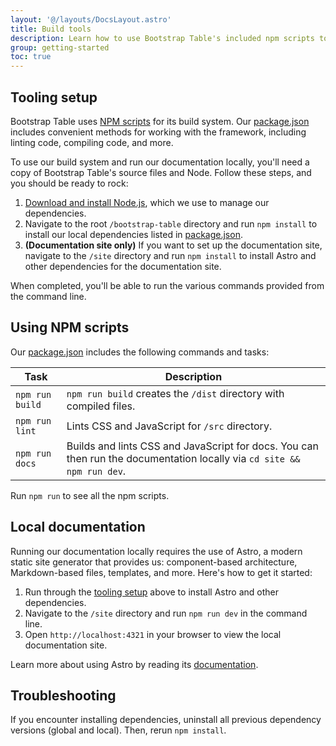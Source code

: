 ```yaml
---
layout: '@/layouts/DocsLayout.astro'
title: Build tools
description: Learn how to use Bootstrap Table's included npm scripts to build our documentation, compile source code, and more.
group: getting-started
toc: true
---
```


## Tooling setup

Bootstrap Table uses [NPM scripts](https://docs.npmjs.com/misc/scripts) for its build system. Our [package.json]([[config:repo]]/blob/[[config:currentVersion]]/package.json) includes convenient methods for working with the framework, including linting code, compiling code, and more.

To use our build system and run our documentation locally, you'll need a copy of Bootstrap Table's source files and Node. Follow these steps, and you should be ready to rock:

1. [Download and install Node.js](https://nodejs.org/en/download/), which we use to manage our dependencies.
2. Navigate to the root `/bootstrap-table` directory and run `npm install` to install our local dependencies listed in [package.json]([[config:repo]]/blob/[[config:currentVersion]]/package.json).
3. **(Documentation site only)** If you want to set up the documentation site, navigate to the `/site` directory and run `npm install` to install Astro and other dependencies for the documentation site.

When completed, you'll be able to run the various commands provided from the command line.


## Using NPM scripts

Our [package.json]([[config:repo]]/blob/[[config:currentVersion]]/package.json) includes the following commands and tasks:

| Task | Description |
| --- | --- |
| `npm run build` | `npm run build` creates the `/dist` directory with compiled files. |
| `npm run lint` | Lints CSS and JavaScript for `/src` directory. |
| `npm run docs` | Builds and lints CSS and JavaScript for docs. You can then run the documentation locally via `cd site && npm run dev`. |

Run `npm run` to see all the npm scripts.

## Local documentation

Running our documentation locally requires the use of Astro, a modern static site generator that provides us: component-based architecture, Markdown-based files, templates, and more. Here's how to get it started:

1. Run through the [tooling setup](#tooling-setup) above to install Astro and other dependencies.
2. Navigate to the `/site` directory and run `npm run dev` in the command line.
3. Open `http://localhost:4321` in your browser to view the local documentation site.

Learn more about using Astro by reading its [documentation](https://docs.astro.build/).

## Troubleshooting

If you encounter installing dependencies, uninstall all previous dependency versions (global and local). Then, rerun `npm install`.
